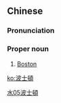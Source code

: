 {{also|波士顿}}
==Chinese==
{{zh-forms|s=波士顿}}

===Pronunciation===
{{zh-pron
|m=Bōshìdùn
|c=bo1 si6 deon6-2
|mn=Pho-sū-tùn
|cat=pn
}}

===Proper noun===
{{zh-proper noun}}

# [[Boston]]

[[Category:zh:Cities|水05波士頓]]

[[ko:波士頓]]